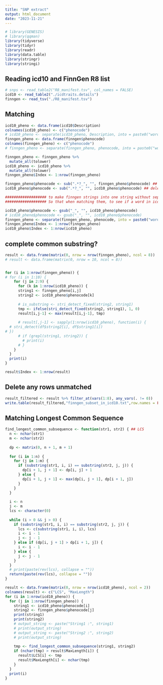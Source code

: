 ```yaml
---
title: "SNP extract"
output: html_document
date: "2023-11-21"
---
```


```r
# library(GENESIS)
# library(qqman)
library(tidyverse)
library(tidyr)
library(readr)
library(data.table)
library(stringr)
library(stringi)
```

## Reading icd10 and FinnGen R8 list
```r
# snps <- read_table2("R8_manifest.tsv", col_names = FALSE)
icd10 <- read_table2("./icdtraits.details")
finngen <- read_tsv("./R8_manifest.tsv")
```


## Matching
```r
icd10_pheno <- data.frame(icd10$Description)
colnames(icd10_pheno) <- c("phenocode")
# icd10_pheno <- separate(icd10_pheno, Description, into = paste0("word_", 1:8), sep = "_", remove = FALSE)
finngen_pheno <- data.frame(finngen$phenocode)
colnames(finngen_pheno) <- c("phenocode")
# finngen_pheno <- separate(finngen_pheno, phenocode, into = paste0("word_", 1:6), sep = "_", remove = FALSE)

finngen_pheno <- finngen_pheno %>%
  mutate_all(tolower)
icd10_pheno <- icd10_pheno %>%
  mutate_all(tolower)
finngen_pheno$Index <- 1:nrow(finngen_pheno)

finngen_pheno$phenocode <- sub(".*?_", "", finngen_pheno$phenocode) ## delete all the chrs before the first "_"
icd10_pheno$phenocode <- sub(".*?_", "", icd10_pheno$phenocode) ## delete all the chrs before the first "_"

################### to make finngen strings into one string without sep "_", and icd10 has "_"
################### So that when matching them, to see if a word in icd10 is totally matched with finngen substring

icd10_pheno$phenocode <- gsub("_", "", icd10_pheno$phenocode)
# icd10_pheno$phenocode <- gsub("_", "", icd10_pheno$phenocode)
finngen_pheno <- separate(finngen_pheno, phenocode, into = paste0("word_", 1:8), sep = "_", remove = FALSE)
finngen_pheno$Index <- 1:nrow(finngen_pheno)
icd10_pheno$Index <- 1:nrow(icd10_pheno)
```

## complete common substring?
```r


result <- data.frame(matrix(0, nrow = nrow(finngen_pheno), ncol = 8))
# result <- data.frame(matrix(0, nrow = 10, ncol = 8))


for (i in 1:nrow(finngen_pheno)) {
# for (i in 1:10) {
    for (j in 2:9) {
      for (k in 1:nrow(icd10_pheno)) {
      string1 <- finngen_pheno[i,j]
      string2 <- icd10_pheno$phenocode[k]
      
      # is_substring <- stri_detect_fixed(string2, string1)
      tmp <- ifelse(stri_detect_fixed(string2, string1), 1, 0)
      result[i,j-1] <- max(result[i,j-1], tmp)
      
      # result[,j-1] <- sapply(1:nrow(icd10_pheno), function(i) {
  # stri_detect(df$string2[i], df$string1[i])
# })
      # if (grepl(string1, string2)) {
        # print(i)
      # }
    }
  }
  print(i)
}

result$Index <- 1:nrow(result)

```

## Delete any rows unmatched
```r
result_filtered <- result %>% filter_at(vars(1:8), any_vars(. != 0))
write.table(result_filtered,"finngen_subset_in_icd10.txt",row.names = FALSE, col.names = FALSE, quote = FALSE)

```






## Matching Longest Common Sequence
```r

find_longest_common_subsequence <- function(str1, str2) { ## LCS
  n <- nchar(str1)
  m <- nchar(str2)
  
  dp <- matrix(0, n + 1, m + 1)
  
  for (i in 1:n) {
    for (j in 1:m) {
      if (substring(str1, i, i) == substring(str2, j, j)) {
        dp[i + 1, j + 1] <- dp[i, j] + 1
      } else {
        dp[i + 1, j + 1] <- max(dp[i, j + 1], dp[i + 1, j])
      }
    }
  }
  
  i <- n
  j <- m
  lcs <- character(0)
  
  while (i > 0 && j > 0) {
    if (substring(str1, i, i) == substring(str2, j, j)) {
      lcs <- c(substring(str1, i, i), lcs)
      i <- i - 1
      j <- j - 1
    } else if (dp[i, j + 1] > dp[i + 1, j]) {
      i <- i - 1
    } else {
      j <- j - 1
    }
  }
  # print(paste(rev(lcs), collapse = ""))
  return(paste(rev(lcs), collapse = ""))
}

result <- data.frame(matrix(0, nrow = nrow(icd10_pheno), ncol = 2))
colnames(result) <- c("LCS", "MaxLength")
for (i in 1:nrow(icd10_pheno)) {
  for (j in 1:nrow(finngen_pheno)) {
    string1 <- icd10_pheno$phenocode[i]
    string2 <- finngen_pheno$phenocode[j]
    print(string1)
    print(string2)
    # output_string <- paste("String1 :", string1)
    # print(output_string)
    # output_string <- paste("String2 :", string2)
    # print(output_string)
    
    tmp <- find_longest_common_subsequence(string1, string2)
    if (nchar(tmp) > result$MaxLength[i]) {
      result$LCS[i] <- tmp
      result$MaxLength[i] <- nchar(tmp)
    }
  }
  print(i)
}


```

